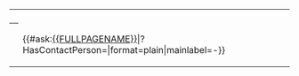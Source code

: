 <table class="info_box">
<tr>
<th class="heading" colspan="2">{{{_label_schema|External person}}}</th>
</tr>
<tr> 
<th>{{{_label_contact_person|Contact person}}}</th> 
<td>{{#ask:[[{{FULLPAGENAME}}]]|?HasContactPerson=|format=plain|mainlabel=-}}</td> 
</tr>
</table>